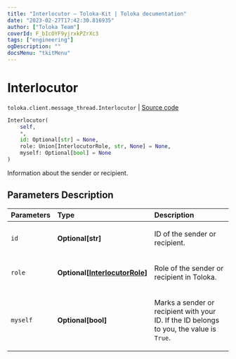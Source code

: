 ```yaml
---
title: "Interlocutor — Toloka-Kit | Toloka documentation"
date: "2023-02-27T17:42:30.816935"
author: ["Toloka Team"]
coverId: F_bIcOYF9yjrxkPZrXc3
tags: ["engineering"]
ogDescription: ""
docsMenu: "tkitMenu"
---
```


# Interlocutor
`toloka.client.message_thread.Interlocutor` | [Source code](https://github.com/Toloka/toloka-kit/blob/v1.1.4/src/client/message_thread.py#L47)

```python
Interlocutor(
    self,
    *,
    id: Optional[str] = None,
    role: Union[InterlocutorRole, str, None] = None,
    myself: Optional[bool] = None
)
```

Information about the sender or recipient.

## Parameters Description

| Parameters | Type | Description |
| :----------| :----| :-----------|
`id`|**Optional\[str\]**|<p>ID of the sender or recipient.</p>
`role`|**Optional\[[InterlocutorRole](/docs/toloka-kit/reference/toloka.client.message_thread.Interlocutor.InterlocutorRole)\]**|<p>Role of the sender or recipient in Toloka.</p>
`myself`|**Optional\[bool\]**|<p>Marks a sender or recipient with your ID. If the ID belongs to you, the value is `True`.</p>